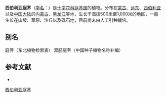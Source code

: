 {{Speciesbox
| name = 西伯利亚庭荠
| status = 
| status_system = 
| image =
| genus = Alyssum
| species = sibiricum
| authority = Willd.
}}

'''西伯利亚庭荠'''（[[学名|学名]]：{{lang|la|''Alyssum sibiricum''}}）是[[十字花科|十字花科]][[庭荠属|庭荠属]]的植物。分布在[[蒙古|蒙古]]、[[远东|远东]]、[[西伯利亚|西伯利亚]]以及[[中国大陆|中国大陆]]的[[内蒙古|内蒙古]]、[[黑龙江|黑龙江]]等地，生长于海拔500米至1,000米的地区，一般生长在山坡、草原、沙丘以及砾石地，目前尚未由人工引种栽培。

== 别名 ==
庭荠（东北植物检索表） 双胚庭荠（中国种子植物名称补编）

== 参考文献 ==
<div class="references-small">
* {{cite web| url =http://www.bioinfo.cn/db05/KmzwSpecies.php?action=view&id=5856| title =西伯利亚庭荠| work =《中国高等植物数据库全库》| publisher =中国科学院微生物研究所| author =昆明植物研究所| accessdate =2009-02-26| deadurl =yes| archiveurl =https://web.archive.org/web/20160305073346/http://www.bioinfo.cn/db05/KmzwSpecies.php?action=view&id=5856| archivedate =2016-03-05| df =}}
</div>
{{Taxonbar|from=Q15232629}}

[[Category:庭荠属|西伯利亚庭荠]]


{{植物小作品}}